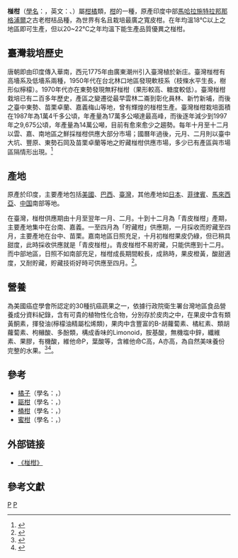 {{Speciesbox 
| taxon = Citrus poonensis
| authority = 
}}
'''椪柑'''（[[學名|學名]]：''{{lang|la|Citrus poonensis}}''，英文：{{lang|en|Ponkan}}、{{lang|en|Chinese honey orange}}）屬[[柑橘|柑橘]]類，[[柑|柑]]的一種，原產印度中部[[馬哈拉施特拉邦|馬哈拉施特拉邦]][[那格浦爾|那格浦爾]]之古老柑桔品種，為世界有名且栽培最廣之寬皮柑。在年均溫18℃以上之地區即可生產，但以20~22℃之年均溫下能生產品質優異之椪柑。

==臺灣栽培歷史==
唐朝即由印度傳入華南，西元1775年由廣東潮州引入臺灣植於新庄。臺灣椪柑有高墻系及低墻系兩種，1950年代在台北林口地區發現軟枝系（枝條水平生長，樹形似檸檬）。1970年代亦在東勢發現無籽椪柑（果形較高、糖度較低）。臺灣椪柑栽培已有二百多年歷史，產區之變遷從最早雲林二崙到彰化員林、新竹新埔，而後之臺中東勢、苗栗卓蘭、嘉義梅山等地，曾有輝煌的椪柑生產。臺灣椪柑栽培面積在1987年為1萬4千多公頃，年產量為17萬多公噸達最高峰，而後逐年減少到1997年之9,675公頃，年產量為14萬公噸，目前有愈來愈少之趨勢。每年十月至十二月以雲、嘉、南地區之鮮採椪柑供應大部分市場；國曆年過後，元月、二月則以臺中大坑、豐原、東勢石岡及苗栗卓蘭等地之貯藏椪柑供應市場，多少已有產區與市場區隔情形出現。<ref>{{Cite web |url=https://kmweb.coa.gov.tw/subject/subject.php?id=6461 |title=農委會柑橘館 |access-date=2020-11-17 |archive-date=2021-03-20 |archive-url=https://web.archive.org/web/20210320084454/https://kmweb.coa.gov.tw/subject/subject.php?id=6461 |dead-url=no }}</ref>

==產地==
原產於印度，主要產地包括[[美國|美國]]、[[巴西|巴西]]、[[臺灣|臺灣]]，其他產地如[[日本|日本]]、[[菲律賓|菲律賓]]、[[馬來西亞|馬來西亞]]、[[中国|中国]]南部等地。

在臺灣，椪柑供應期由十月至翌年一月、二月。十到十二月為「青皮椪柑」產期，主要產地集中在台南、嘉義。一至四月為「貯藏柑」供應期，一月採收而貯藏至四月，主要產地在台中、苗栗。嘉南地區日照充足，十月初椪柑果皮仍綠，但已稍具甜度，此時採收供應就是「青皮椪柑」。青皮椪柑不易貯藏，只能供應到十二月。而中部地區，日照不如南部充足，椪柑成長期間較長，成熟時，果皮橙黃，酸甜適度，又耐貯藏，貯藏技術好時可供應至四月。<ref>{{Cite web |url=https://kmweb.coa.gov.tw/subject/subject.php?id=6603 |title=農委會柑橘館-椪柑 |access-date=2020-11-17 |archive-date=2021-03-20 |archive-url=https://web.archive.org/web/20210320084538/https://kmweb.coa.gov.tw/subject/subject.php?id=6603 |dead-url=no }}</ref>。

==營養==
為美國癌症學會所認定的30種抗癌蔬果之一，依據行政院衛生署台灣地區食品營養成分資料紀錄，含有可貴的植物性化合物，分別存於皮肉之中，在果皮中含有類黃酮素，揮發油(檸檬油精屬松烯類)，果肉中含豐富的B-胡蘿蔔素、橘紅素、類胡蘿蔔素、枸櫞酸、多酚類，構成香味的Limonoid，胺基酸，無機塩中鋅，纖維素、果膠，有機酸，維他命P，葉酸等，含維他命C高，A亦高，為自然美味養份完整的水果。<ref>{{Cite web |url=https://www.canceraway.org.tw/page.asp?IDno=2974 |title=財團法人台灣癌症基金會FCF 橘子四悅冬果的營養成分 |access-date=2020-11-17 |archive-date=2021-03-20 |archive-url=https://web.archive.org/web/20210320084515/https://www.canceraway.org.tw/page.asp?IDno=2974 |dead-url=no }}</ref><ref>{{Cite web |url=https://consumer.fda.gov.tw/food/tfndDetail.aspx?nodeID=178&f=0&id=227 |title=食品營養成分資料庫(新版) |access-date=2020-11-17 |archive-date=2021-03-20 |archive-url=https://web.archive.org/web/20210320084517/https://consumer.fda.gov.tw/food/tfndDetail.aspx?nodeID=178&f=0&id=227 |dead-url=no }}</ref>。

{{營養值 | name=椪柑<small>（去皮打碎）</small>| water =84.00 g| kcal =40| protein =2.20 g| fat =0.20 g| carbs =10.00 g| fiber =1.50 g| calcium_mg =21.00| iron_mg =0.30| magnesium_mg =8.00| phosphorus_mg =14.00| potassium_mg =74.00| sodium_mg =2.00| zinc_mg =0.30| vitC_mg =32.00| thiamin_mg =0.08| riboflavin_mg =0.06| niacin_mg =0.27| vitB6_mg=0.05| folate_ug =8.20| vitA_ug =171.30| betacarotene_ug =343| vitE_mg =0.15| right=1 | source_usda=1 }}

==參考==
*[[橘子|橘子]]（學名：{{lang|la|''Citrus reticulata''}}，{{lang-en|Mandarin orange}}）
*[[甌柑|甌柑]]（學名：{{lang|la|''Citrus tangerina''}}，{{lang-en|Dancy tangerine}}）
*[[桶柑|桶柑]]（學名：{{lang|la|''Citrus tankan''}}，{{lang-en|Tankan}}）
*[[蜜柑|蜜柑]]（學名：{{lang|la|''Citrus unshiu''}}，{{lang-en|Satsuma orange}}）

==外部链接==
*[http://tw.myblog.yahoo.com/tanzih-farmer/article?mid=6379&next=6032&l=f&fid=32 《椪柑》] {{Wayback|url=http://tw.myblog.yahoo.com/tanzih-farmer/article?mid=6379&next=6032&l=f&fid=32 |date=20200717070315 }}

== 參考文獻 ==
{{reflist}}

{{Citrus}}
{{Taxonbar|from=Q11862754}}
[[Category:柑橘屬|P]]
[[Category:原產於亞洲的水果|P]]